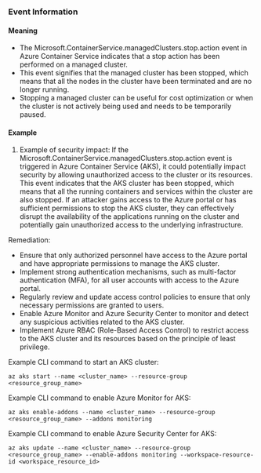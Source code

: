 
### Event Information

#### Meaning

- The Microsoft.ContainerService.managedClusters.stop.action event in Azure Container Service indicates that a stop action has been performed on a managed cluster.
- This event signifies that the managed cluster has been stopped, which means that all the nodes in the cluster have been terminated and are no longer running.
- Stopping a managed cluster can be useful for cost optimization or when the cluster is not actively being used and needs to be temporarily paused.

#### Example

1. Example of security impact: If the Microsoft.ContainerService.managedClusters.stop.action event is triggered in Azure Container Service (AKS), it could potentially impact security by allowing unauthorized access to the cluster or its resources. This event indicates that the AKS cluster has been stopped, which means that all the running containers and services within the cluster are also stopped. If an attacker gains access to the Azure portal or has sufficient permissions to stop the AKS cluster, they can effectively disrupt the availability of the applications running on the cluster and potentially gain unauthorized access to the underlying infrastructure.

Remediation:
- Ensure that only authorized personnel have access to the Azure portal and have appropriate permissions to manage the AKS cluster.
- Implement strong authentication mechanisms, such as multi-factor authentication (MFA), for all user accounts with access to the Azure portal.
- Regularly review and update access control policies to ensure that only necessary permissions are granted to users.
- Enable Azure Monitor and Azure Security Center to monitor and detect any suspicious activities related to the AKS cluster.
- Implement Azure RBAC (Role-Based Access Control) to restrict access to the AKS cluster and its resources based on the principle of least privilege.

Example CLI command to start an AKS cluster:
```
az aks start --name <cluster_name> --resource-group <resource_group_name>
```

Example CLI command to enable Azure Monitor for AKS:
```
az aks enable-addons --name <cluster_name> --resource-group <resource_group_name> --addons monitoring
```

Example CLI command to enable Azure Security Center for AKS:
```
az aks update --name <cluster_name> --resource-group <resource_group_name> --enable-addons monitoring --workspace-resource-id <workspace_resource_id>
```

